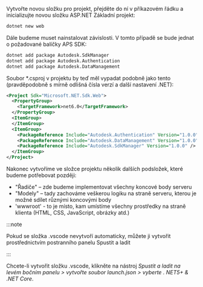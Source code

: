 Vytvořte novou složku pro projekt, přejděte do ní v příkazovém řádku a inicializujte novou složku
ASP.NET Základní projekt:

```bash
dotnet new web
```

Dále budeme muset nainstalovat závislosti. V tomto případě se bude jednat o požadované balíčky APS SDK:

```bash
dotnet add package Autodesk.SdkManager
dotnet add package Autodesk.Authentication
dotnet add package Autodesk.DataManagement
```

Soubor *.csproj v projektu by teď měl vypadat podobně jako tento (pravděpodobně s
mírně odlišná čísla verzí a další nastavení .NET):

```xml
<Project Sdk="Microsoft.NET.Sdk.Web">
  <PropertyGroup>
    <TargetFramework>net6.0</TargetFramework>
  </PropertyGroup>
  <ItemGroup>
  </ItemGroup>
  <ItemGroup>
    <PackageReference Include="Autodesk.Authentication" Version="1.0.0" />
    <PackageReference Include="Autodesk.DataManagement" Version="1.0.0" />
    <PackageReference Include="Autodesk.SdkManager" Version="1.0.0" />
  </ItemGroup>
</Project>
```

Nakonec vytvoříme ve složce projektu několik dalších podsložek, které budeme potřebovat později:

- "Řadiče" – zde budeme implementovat všechny koncové body serveru
- "Modely" – tady zachováme veškerou logiku na straně serveru, kterou je možné sdílet různými koncovými body
- 'wwwroot' - to je místo, kam umístíme všechny prostředky na straně klienta (HTML, CSS, JavaScript, obrázky atd.)




:::note

Pokud se složka .vscode nevytvoří automaticky, můžete ji vytvořit prostřednictvím postranního panelu Spustit a ladit


:::



Chcete-li vytvořit složku .vscode, klikněte na nástroj *Spustit a ladit na levém bočním panelu > vytvořte soubor launch.json > vyberte . NET5+ & .NET Core*.